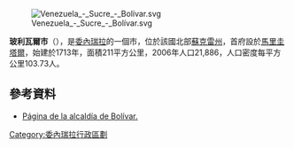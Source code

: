 [[Image:Venezuela_-_Sucre_-_Bolívar.svg|right]]

'''玻利瓦爾市'''（{{lang-es|Municipio Bolívar}}），是[[委內瑞拉|委內瑞拉]]的一個市，位於該國北部[[蘇克雷州|蘇克雷州]]，首府設於[[馬里圭塔爾|馬里圭塔爾]]，始建於1713年，面積211平方公里，2006年人口21,886，人口密度每平方公里103.73人。
==參考資料==
* [http://bolivar-sucre.gob.ve/ Página de la alcaldía de Bolívar.]{{dead link|date=2018年1月 |bot=InternetArchiveBot |fix-attempted=yes }}

{{Venezuela-geo-stub}}
[[Category:委內瑞拉行政區劃|Category:委內瑞拉行政區劃]]